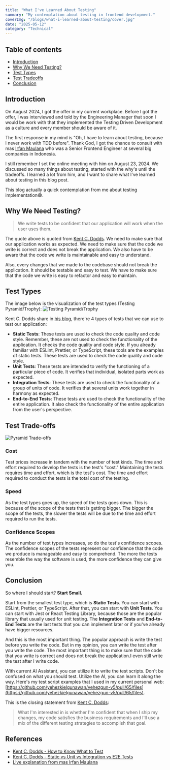 ```yaml
---
title: "What I've Learned About Testing"
summary: "My contemplation about testing in frontend development."
coverImg: "/blogs/what-i-learned-about-testing/cover.jpg"
date: "2025-05-12"
category: "Technical"
---
```


## Table of contents
- [Introduction](#introduction)
- [Why We Need Testing?](#why-we-need-testing)
- [Test Types](#test-types)
- [Test Tradeoffs](#test-trade-offs)
- [Conclusion](#conclusion)

## Introduction

On August 2024, I got the offer in my current workplace. Before I got the offer, I was interviewed and told by the Engineering Manager that soon I would be work with that they implemented the Testing Driven Development as a culture and every member should be aware of it.

The first response in my mind is "Oh, I have to learn about testing, because I never work with TDD before". Thank God, I got the chance to consult with mas [Irfan Maulana](https://www.linkedin.com/in/mazipan/) who was a Senior Frontend Engineer at several big companies in Indonesia.

I still remember I set the online meeting with him on August 23, 2024. We discussed so many things about testing, started with the why's until the tradeoffs. I learned a lot from him, and I want to share what I've learned about testing in this blog post.

This blog actually a quick contemplation from me about testing implementation😅.

## Why We Need Testing?

> We write tests to be confident that our application will work when the user uses them.

The quote above is quoted from [Kent C. Dodds](https://kentcdodds.com/blog/how-to-know-what-to-test#remembering-why-we-test). We need to make sure that our application works as expected. We need to make sure that the code we write is correct and does not break the application. We also have to be aware that the code we write is maintainable and easy to understand.

Also, every changes that we made to the codebase should not break the application. It should be testable and easy to test. We have to make sure that the code we write is easy to refactor and easy to maintain.

## Test Types

The image below is the visualization of the test types (Testing Pyramid/Trophy):
![Testing Pyramid/Trophy](/blogs/what-i-learned-about-testing/test-pyramid.png)

Kent C. Dodds share in [his blog](https://kentcdodds.com/blog/static-vs-unit-vs-integration-vs-e2e-tests), there're 4 types of tests that we can use to test our application:
- **Static Tests**: These tests are used to check the code quality and code style. Remember, these are not used to check the functionality of the application. It checks the code quality and code style. If you already familiar with ESLint, Prettier, or TypeScript, these tools are the examples of static tests. These tests are used to check the code quality and code style.
- **Unit Tests**: These tests are intended to verify the functioning of a particular piece of code. It verifies that individual, isolated parts work as expected.
- **Integration Tests**: These tests are used to check the functionality of a group of units of code. It verifies that several units work together in harmony as expected.
- **End-to-End Tests**: These tests are used to check the functionality of the entire application. It also check the functionality of the entire application from the user's perspective.

## Test Trade-offs
![Pyramid Trade-offs](/blogs/what-i-learned-about-testing/pyramid-tradeoff.png)

### Cost
Test prices increase in tandem with the number of test kinds.  The time and effort required to develop the tests is the test's "cost."  Maintaining the tests requires time and effort, which is the test's cost.  The time and effort required to conduct the tests is the total cost of the testing.

### Speed
As the test types goes up, the speed of the tests goes down. This is because of the scope of the tests that is getting bigger. The bigger the scope of the tests, the slower the tests will be due to the time and effort required to run the tests.


### Confidence Scopes
As the number of test types increases, so do the test's confidence scopes. The confidence scopes of the tests represent our confidence that the code we produce is manageable and easy to comprehend. The more the tests resemble the way the software is used, the more confidence they can give you.

## Conclusion

So where I should start? **Start Small.**

Start from the smallest test type, which is **Static Tests**. You can start with ESLint, Prettier, or TypeScript. After that, you can start with **Unit Tests**. You can start with Jest or React Testing Library, because those are the popular library that usually used for unit testing. The **Integration Tests** and **End-to-End Tests** are the last tests that you can implement later or if you've already have bigger resources.

And this is the most important thing. The popular approach is write the test before you write the code. But in my opinion, you can write the test after you write the code. The most important thing is to make sure that the code that you write is correct and does not break the application.I even still write the test after I write code.

With current AI Assistant, you can utilize it to write the test scripts. Don't be confused on what you should test. Utilize the AI, you can learn it along the way. Here's my test script examples that I used in my current personal web: [https://github.com/yehezkielgunawan/yehezgun-v5/pull/65/files](https://github.com/yehezkielgunawan/yehezgun-v5/pull/65/files).

This is the closing statement from [Kent C. Dodds](https://kentcdodds.com/blog/static-vs-unit-vs-integration-vs-e2e-tests#conclusion):
> What I'm interested in is whether I'm confident that when I ship my changes, my code satisfies the business requirements and I'll use a mix of the different testing strategies to accomplish that goal.

## References
- [Kent C. Dodds - How to Know What to Test](https://kentcdodds.com/blog/how-to-know-what-to-test)
- [Kent C. Dodds - Static vs Unit vs Integration vs E2E Tests](https://kentcdodds.com/blog/static-vs-unit-vs-integration-vs-e2e-tests)
- [Live explanation from mas Irfan Maulana](https://www.linkedin.com/in/mazipan/)